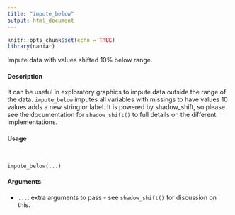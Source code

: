 ```yaml
---
title: "impute_below"
output: html_document
---
```


```r
knitr::opts_chunk$set(echo = TRUE)
library(naniar)
```

Impute data with values shifted 10% below range.

####  Description 

It can be useful in exploratory graphics to impute data outside the range of the data. ``impute_below``
imputes all variables with missings to have values 10 values adds a new string or label. It is powered
by shadow_shift, so please see the documentation for ``shadow_shift()`` to full details on the
different implementations.

####  Usage 
<pre><code>

impute_below(...)
</code></pre>

#### Arguments 
* ``...``: extra arguments to pass - see ``shadow_shift()`` for discussion on this.